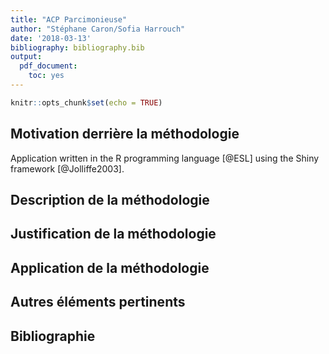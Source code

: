 ```yaml
---
title: "ACP Parcimonieuse"
author: "Stéphane Caron/Sofia Harrouch"
date: '2018-03-13'
bibliography: bibliography.bib
output: 
  pdf_document:
    toc: yes
---
```


```r
knitr::opts_chunk$set(echo = TRUE)
```

## Motivation derrière la méthodologie

Application written in the R programming language [@ESL] using the Shiny framework [@Jolliffe2003].

## Description de la méthodologie

## Justification de la méthodologie

## Application de la méthodologie

## Autres éléments pertinents

## Bibliographie
